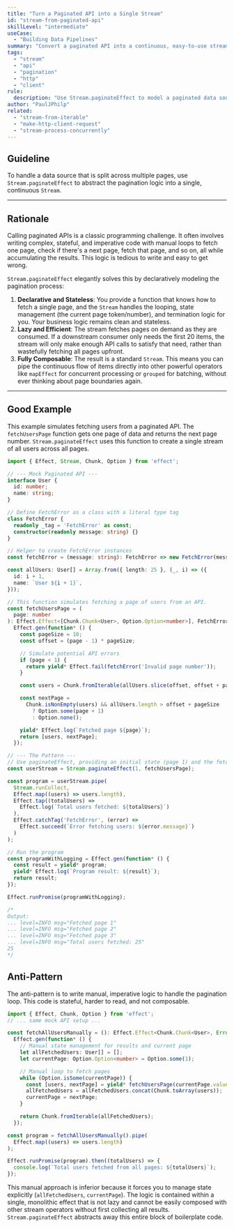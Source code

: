 ```yaml
---
title: "Turn a Paginated API into a Single Stream"
id: "stream-from-paginated-api"
skillLevel: "intermediate"
useCase:
  - "Building Data Pipelines"
summary: "Convert a paginated API into a continuous, easy-to-use stream, abstracting away the complexity of fetching page by page."
tags:
  - "stream"
  - "api"
  - "pagination"
  - "http"
  - "client"
rule:
  description: "Use Stream.paginateEffect to model a paginated data source as a single, continuous stream."
author: "PaulJPhilp"
related:
  - "stream-from-iterable"
  - "make-http-client-request"
  - "stream-process-concurrently"
---
```


## Guideline

To handle a data source that is split across multiple pages, use `Stream.paginateEffect` to abstract the pagination logic into a single, continuous `Stream`.

---

## Rationale

Calling paginated APIs is a classic programming challenge. It often involves writing complex, stateful, and imperative code with manual loops to fetch one page, check if there's a next page, fetch that page, and so on, all while accumulating the results. This logic is tedious to write and easy to get wrong.

`Stream.paginateEffect` elegantly solves this by declaratively modeling the pagination process:

1.  **Declarative and Stateless**: You provide a function that knows how to fetch a single page, and the `Stream` handles the looping, state management (the current page token/number), and termination logic for you. Your business logic remains clean and stateless.
2.  **Lazy and Efficient**: The stream fetches pages on demand as they are consumed. If a downstream consumer only needs the first 20 items, the stream will only make enough API calls to satisfy that need, rather than wastefully fetching all pages upfront.
3.  **Fully Composable**: The result is a standard `Stream`. This means you can pipe the continuous flow of items directly into other powerful operators like `mapEffect` for concurrent processing or `grouped` for batching, without ever thinking about page boundaries again.

---

## Good Example

This example simulates fetching users from a paginated API. The `fetchUsersPage` function gets one page of data and returns the next page number. `Stream.paginateEffect` uses this function to create a single stream of all users across all pages.

```typescript
import { Effect, Stream, Chunk, Option } from 'effect';

// --- Mock Paginated API ---
interface User {
  id: number;
  name: string;
}

// Define FetchError as a class with a literal type tag
class FetchError {
  readonly _tag = 'FetchError' as const;
  constructor(readonly message: string) {}
}

// Helper to create FetchError instances
const fetchError = (message: string): FetchError => new FetchError(message);

const allUsers: User[] = Array.from({ length: 25 }, (_, i) => ({
  id: i + 1,
  name: `User ${i + 1}`,
}));

// This function simulates fetching a page of users from an API.
const fetchUsersPage = (
  page: number
): Effect.Effect<[Chunk.Chunk<User>, Option.Option<number>], FetchError> =>
  Effect.gen(function* () {
    const pageSize = 10;
    const offset = (page - 1) * pageSize;

    // Simulate potential API errors
    if (page < 1) {
      return yield* Effect.fail(fetchError('Invalid page number'));
    }

    const users = Chunk.fromIterable(allUsers.slice(offset, offset + pageSize));

    const nextPage =
      Chunk.isNonEmpty(users) && allUsers.length > offset + pageSize
        ? Option.some(page + 1)
        : Option.none();

    yield* Effect.log(`Fetched page ${page}`);
    return [users, nextPage];
  });

// --- The Pattern ---
// Use paginateEffect, providing an initial state (page 1) and the fetch function.
const userStream = Stream.paginateEffect(1, fetchUsersPage);

const program = userStream.pipe(
  Stream.runCollect,
  Effect.map((users) => users.length),
  Effect.tap((totalUsers) => 
    Effect.log(`Total users fetched: ${totalUsers}`)
  ),
  Effect.catchTag('FetchError', (error) => 
    Effect.succeed(`Error fetching users: ${error.message}`)
  )
);

// Run the program
const programWithLogging = Effect.gen(function* () {
  const result = yield* program;
  yield* Effect.log(`Program result: ${result}`);
  return result;
});

Effect.runPromise(programWithLogging);

/*
Output:
... level=INFO msg="Fetched page 1"
... level=INFO msg="Fetched page 2"
... level=INFO msg="Fetched page 3"
... level=INFO msg="Total users fetched: 25"
25
*/
```

## Anti-Pattern

The anti-pattern is to write manual, imperative logic to handle the pagination loop. This code is stateful, harder to read, and not composable.

```typescript
import { Effect, Chunk, Option } from 'effect';
// ... same mock API setup ...

const fetchAllUsersManually = (): Effect.Effect<Chunk.Chunk<User>, Error> =>
  Effect.gen(function* () {
    // Manual state management for results and current page
    let allFetchedUsers: User[] = [];
    let currentPage: Option.Option<number> = Option.some(1);

    // Manual loop to fetch pages
    while (Option.isSome(currentPage)) {
      const [users, nextPage] = yield* fetchUsersPage(currentPage.value);
      allFetchedUsers = allFetchedUsers.concat(Chunk.toArray(users));
      currentPage = nextPage;
    }

    return Chunk.fromIterable(allFetchedUsers);
  });

const program = fetchAllUsersManually().pipe(
  Effect.map((users) => users.length)
);

Effect.runPromise(program).then((totalUsers) => {
  console.log(`Total users fetched from all pages: ${totalUsers}`);
});
```

This manual approach is inferior because it forces you to manage state explicitly (`allFetchedUsers`, `currentPage`). The logic is contained within a single, monolithic effect that is not lazy and cannot be easily composed with other stream operators without first collecting all results. `Stream.paginateEffect` abstracts away this entire block of boilerplate code.